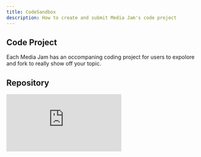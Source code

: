 ```yaml
---
title: CodeSandbox
description: How to create and submit Media Jam's code project
---
```


## Code Project

Each Media Jam has an occompaning coding project for users to expolore and fork to really show off your topic.

## Repository

<div style={{ position: 'relative', paddingBottom: '56.25%', height: '0' }}>
  <iframe
    src="https://www.loom.com/embed/fff3572bdf4541f8a989dc5c1651b93b"
    frameborder="0"
    webkitallowfullscreen
    mozallowfullscreen
    allowfullscreen
    style={{
      position: 'absolute',
      top: '0',
      left: '0',
      width: '100%',
      height: '100%',
    }}
  ></iframe>
</div>
